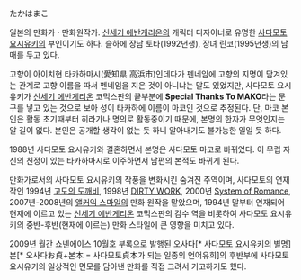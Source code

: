 たかはまこ

일본의 만화가 · 만화원작가. [[신세기 에반게리온]]의 캐릭터 디자이너로 유명한 [[사다모토 요시유키]]의 부인이기도 하다. 슬하에 장남 토타(1992년생), 장녀 린코(1995년생)의 남매를 두고 있다.

고향이 아이치현 타카하마시(愛知県 高浜市)인데다가 펜네임에 고향의 지명이 담겨있는 관계로 고향 이름을 따서 펜네임을 지은 것이 아니냐는 말도 있었지만, 사다모토 요시유키가 [[신세기 에반게리온]] 코믹스판의 끝부분에 '''Special Thanks To MAKO'''라는 문구를 넣고 있는 것으로 보아 성이 타카하에 이름이 마코인 것으로 추정된다. 단, 마코 본인은 활동 초기때부터 히라가나 명의로 활동중이기 때문에, 본명의 한자가 무엇인지는 알 길이 없다. 본인은 공개할 생각이 없는 듯 하니 알아내기도 불가능한 일일 듯 하다.

1988년 사다모토 요시유키와 결혼하면서 본명은 사다모토 마코로 바뀌었다. 이 무렵 자신의 친정이 있는 타카하마시로 이주하면서 남편의 본적도 바뀌게 된다.

만화가로서의 사다모토 요시유키의 작풍을 변화시킨 숨겨진 주역이며, 사다모토의 연재작인 1994년 [[고도의 도깨비]], 1998년 [[DIRTY WORK]], 2000년 [[System of Romance]], 2007년-2008년의 [[앨커익 스마일]]의 만화 원작을 맡았으며, 1994년 말부터 연재되어 현재에 이르고 있는 [[신세기 에반게리온]] 코믹스판의 감수 역을 비롯하여 사다모토 요시유키의 중반-후반(현재에 이르는) 만화 스타일에 큰 영향을 미치고 있다.

2009년 월간 쇼넨에이스 10월호 부록으로 발행된 오사다[* 사다모토 요시유키의 별명]본[* 오사다お貞+본本 = 사다모토貞本가 되는 일종의 언어유희]의 후반부에 사다모토 요시유키의 일상적인 면모를 담아낸 만화를 직접 그려서 기고하기도 했다.
